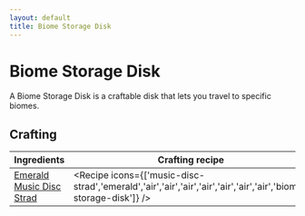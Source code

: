 ```yaml
---
layout: default
title: Biome Storage Disk
---
```



Biome Storage Disk
===================

A Biome Storage Disk is a craftable disk that lets you travel to specific biomes.

## Crafting

| Ingredients | Crafting recipe |
| ----------- | --------------- |
| [Emerald](https://minecraft.wiki/w/Emerald)<br/>[Music Disc Strad](https://minecraft.wiki/w/Music_Disc_Strad) | <Recipe icons={['music-disc-strad','emerald','air','air','air','air','air','air','air','biome-storage-disk']} /> |
